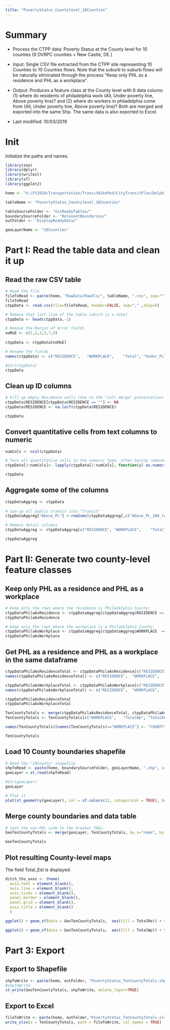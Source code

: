 ```yaml
---
title: "PovertyStatus_Countylevel_10Counties"
---
```


# Summary

* Process the CTPP data: Poverty Status at the County level for 10 counties (9 DVRPC counties + New Castle, DE.) 

* Input: Single CSV file extracted from the CTPP site representing 10 Counties to 10 Counties flows. Note that the suburb to suburb flows will be naturally eliminated through the process "Keep only PHL as a residence and PHL as a workplace".

* Output: Produces a feature class at the County level with 6 data colums: (1) where do residents of philadelphia work (All, Under poverty line, Above poverty line)? and (2) where do workers in philadelphia come from  (All, Under poverty line, Above poverty line)? Both are merged and exported into the same Shp. The same data is also exported to Excel.

* Last modified: 10/03/2019

# Init

Initialize the paths and names. 

```r

library(zoo)
library(dplyr)
library(writexl) 
library(sf)
library(ggplot2)

home <- "U:/FY2020/Transportation/TransitBikePed/CityTransitPlan/Delphine_CityTransitPlan/CtppAnalysis/Data2ndPass/"

tableName <- "PovertyStatus_Countylevel_10Counties"

tableSourceFolder <- "GisReadyTables/"
boundarySourceFolder <- "RelevantBoundaries/"
outFolder <- "DisplayReadyData/"

geoLayerName <- "10Counties"


```

# Part I: Read the table data and clean it up

## Read the raw CSV table

```r

# Read the file
fileToRead <- paste(home, "RawData/RawXls/", tableName, ".csv", sep="")
fileToRead
ctppData <- read.csv(file=fileToRead, header=FALSE, sep="," ,skip=6)

# Remove that last line of the table (which is a note)
ctppData <- head(ctppData,-1)

# Remove the Margin of Error fields
noMoE <- c(1,2,3,5,7,9)
  
ctppData <- ctppData[noMoE]

# Rename the fields
names(ctppData) <- c("RESIDENCE",	"WORKPLACE",	"Total", "Under_PL", "Above_PL_100_to_149", "Above_PL_150_and_more")

#str(ctppData)
ctppData

```

## Clean up ID columns

```r

# Fill up empty Residence cells (due to the "cell merge" presentation) with last previous value
ctppData$RESIDENCE[ctppData$RESIDENCE == ""] <- NA
ctppData$RESIDENCE <- na.locf(ctppData$RESIDENCE)

ctppData

```

## Convert quantitative cells from text columns to numeric

``` r

numCols <- ncol(ctppData)

# Turn all quantitative cells to the numeric type, after having removed the potential comma. 
ctppData[3:numCols]<- lapply(ctppData[3:numCols], function(y) as.numeric(gsub(",", "", y)))

ctppData
```


## Aggregate some of the columns

``` r

ctppDataAggreg <- ctppData
  
# Sum up all public transit into "Transit"
ctppDataAggreg["Above_PL"] <-rowSums(ctppDataAggreg[,c("Above_PL_100_to_149", "Above_PL_150_and_more")])

# Remove detail columns
ctppDataAggreg <- ctppDataAggreg[c("RESIDENCE",	"WORKPLACE",	"Total", "Under_PL", "Above_PL")]

ctppDataAggreg

```

# Part II: Generate two county-level feature classes

## Keep only PHL as a residence and PHL as a workplace

```r

# Keep only the rows where the residence is Philadelphia County:
ctppDataPhilaAsResidence <- ctppDataAggreg[ctppDataAggreg$RESIDENCE == "Philadelphia County, Pennsylvania", ]
ctppDataPhilaAsResidence

# Keep only the rows where the workplace is a Philadelphia County:
ctppDataPhilaAsWorkplace <- ctppDataAggreg[ctppDataAggreg$WORKPLACE  == "Philadelphia County, Pennsylvania", ]
ctppDataPhilaAsWorkplace

```

## Get PHL as a residence and PHL as a workplace in the same dataframe

```r
ctppDataPhilaAsResidenceTotal <- ctppDataPhilaAsResidence[c("RESIDENCE",	"WORKPLACE",	"Total", "Under_PL", "Above_PL")]
names(ctppDataPhilaAsResidenceTotal) <- c("RESIDENCE",	"WORKPLACE",	"TotalWp", "UndrPLWp", "AbvePLWp")

ctppDataPhilaAsWorkplaceTotal <- ctppDataPhilaAsWorkplace[c("RESIDENCE",	"WORKPLACE",	"Total", "Under_PL", "Above_PL")]
names(ctppDataPhilaAsWorkplaceTotal) <- c("RESIDENCE",	"WORKPLACE",	"TotalRe", "UndrPLRe", "AbvePLRe")

ctppDataPhilaAsResidenceTotal
ctppDataPhilaAsWorkplaceTotal

TenCountyTotals <- merge(ctppDataPhilaAsResidenceTotal, ctppDataPhilaAsWorkplaceTotal, by.x="WORKPLACE", by.y="RESIDENCE")
TenCountyTotals <- TenCountyTotals[c("WORKPLACE",	"TotalWp", "TotalRe", "UndrPLWp", "UndrPLRe", "AbvePLWp", "AbvePLRe")]

names(TenCountyTotals)[names(TenCountyTotals)=="WORKPLACE"] <- "COUNTY"

TenCountyTotals

```

## Load 10 County boundaries shapefile

```r

# Read the "10County" shapefile
shpToRead <- paste(home, boundarySourceFolder, geoLayerName, ".shp", sep="")
geoLayer = st_read(shpToRead)

#str(geoLayer)
geoLayer

# Plot it
plot(st_geometry(geoLayer), col = sf.colors(12, categorical = TRUE), border = 'grey', axes = TRUE)
```


## Merge county boundaries and data table

```r

# Join the non-PHL side to the Greater TADs.
GeoTenCountyTotals <- merge(geoLayer, TenCountyTotals, by.x="name", by.y="COUNTY")

GeoTenCountyTotals
```


## Plot resulting County-level maps

The field Total_Est is displayed.

```r

ditch_the_axes <- theme(
  axis.text = element_blank(),
  axis.line = element_blank(),
  axis.ticks = element_blank(),
  panel.border = element_blank(),
  panel.grid = element_blank(),
  axis.title = element_blank()
  )

ggplot() + geom_sf(data = GeoTenCountyTotals,  aes(fill = TotalRe)) + theme_bw() + ditch_the_axes + scale_fill_gradient(low="#ccccff", high="#0000e6")

ggplot() + geom_sf(data = GeoTenCountyTotals,  aes(fill = TotalWp)) + theme_bw() + ditch_the_axes + scale_fill_gradient(low="#ccccff", high="#0000e6")

```

# Part 3: Export
## Export to Shapefile

```r

shpToWrite <- paste(home, outFolder, "PovertyStatus_TenCountyTotals.shp", sep="")
#shpToWrite
st_write(GeoTenCountyTotals, shpToWrite, delete_layer=TRUE)

```


## Export to Excel

```r

fileToWrite <- paste(home, outFolder,"PovertyStatus_TenCountyTotals.xlsx", sep="")
write_xlsx(x = TenCountyTotals, path = fileToWrite, col_names = TRUE)

```
